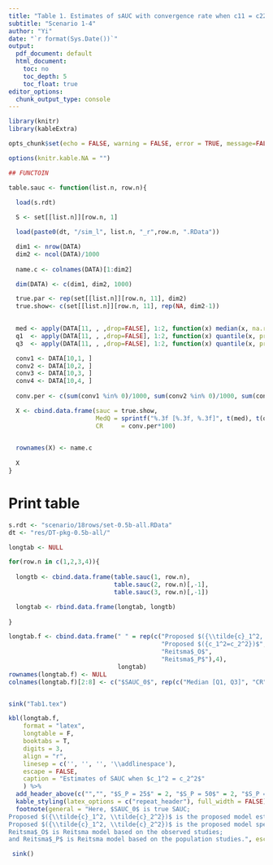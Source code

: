 ```yaml
---
title: "Table 1. Estimates of sAUC with convergence rate when c11 = c22"
subtitle: "Scenario 1-4"
author: "Yi"
date: "`r format(Sys.Date())`"
output:
  pdf_document: default
  html_document: 
    toc: no
    toc_depth: 5
    toc_float: true
editor_options:
  chunk_output_type: console
---
```


```r

library(knitr)
library(kableExtra)

opts_chunk$set(echo = FALSE, warning = FALSE, error = TRUE, message=FALSE, comment="")

options(knitr.kable.NA = "")

## FUNCTOIN

table.sauc <- function(list.n, row.n){
 
  load(s.rdt) 

  S <- set[[list.n]][row.n, 1]

  load(paste0(dt, "/sim_l", list.n, "_r",row.n, ".RData"))

  dim1 <- nrow(DATA)
  dim2 <- ncol(DATA)/1000
  
  name.c <- colnames(DATA)[1:dim2]

  dim(DATA) <- c(dim1, dim2, 1000)

  true.par <- rep(set[[list.n]][row.n, 11], dim2)
  true.show<- c(set[[list.n]][row.n, 11], rep(NA, dim2-1))

  
  med <- apply(DATA[11, , ,drop=FALSE], 1:2, function(x) median(x, na.rm = TRUE))
  q1  <- apply(DATA[11, , ,drop=FALSE], 1:2, function(x) quantile(x, prob =0.25, na.rm = TRUE))
  q3  <- apply(DATA[11, , ,drop=FALSE], 1:2, function(x) quantile(x, prob =0.75, na.rm = TRUE))

  conv1 <- DATA[10,1, ]
  conv2 <- DATA[10,2, ]
  conv3 <- DATA[10,3, ]
  conv4 <- DATA[10,4, ]
  
  conv.per <- c(sum(conv1 %in% 0)/1000, sum(conv2 %in% 0)/1000, sum(conv3 %in% 0)/1000, sum(conv4 %in% 0)/1000)

  X <- cbind.data.frame(sauc = true.show, 
                        MedQ = sprintf("%.3f [%.3f, %.3f]", t(med), t(q1), t(q3)),
                        CR     = conv.per*100)
  

  rownames(X) <- name.c
  
  X  
}
```


# Print table

```r
s.rdt <- "scenario/18rows/set-0.5b-all.RData"
dt <- "res/DT-pkg-0.5b-all/"
```

\newpage 

```r
longtab <- NULL

for(row.n in c(1,2,3,4)){
  
  longtb <- cbind.data.frame(table.sauc(1, row.n),
                             table.sauc(2, row.n)[,-1],
                             table.sauc(3, row.n)[,-1])

  longtab <- rbind.data.frame(longtab, longtb)
  
}

longtab.f <- cbind.data.frame(" " = rep(c("Proposed $({\\tilde{c}_1^2, \\tilde{c}_2^2})$",
                                          "Proposed $({c_1^2=c_2^2})$",
                                          "Reitsma$_O$",
                                          "Reitsma$_P$"),4),
                              longtab)
rownames(longtab.f) <- NULL
colnames(longtab.f)[2:8] <- c("$SAUC_0$", rep(c("Median [Q1, Q3]", "CR"), 3))


sink("Tab1.tex")

kbl(longtab.f, 
    format = "latex",
    longtable = F, 
    booktabs = T, 
    digits = 3,
    align = "r",
    linesep = c('', '', '', '\\addlinespace'),
    escape = FALSE,
    caption = "Estimates of SAUC when $c_1^2 = c_2^2$"
    ) %>% 
  add_header_above(c("","", "$S_P = 25$" = 2, "$S_P = 50$" = 2, "$S_P = 200$" = 2), escape = FALSE) %>% 
  kable_styling(latex_options = c("repeat_header"), full_width = FALSE) %>%
  footnote(general = "Here, $SAUC_0$ is true SAUC; 
Proposed $({\\tilde{c}_1^2, \\tilde{c}_2^2})$ is the proposed model estimating $(c_1^2, c_2^2)^T$;
Proposed $({\\tilde{c}_1^2, \\tilde{c}_2^2})$ is the proposed model specified $c_1^2=c_2^2 =0.5$;
Reitsma$_O$ is Reitsma model based on the observed studies;
and Reitsma$_P$ is Reitsma model based on the population studies.", escape = FALSE, threeparttable = TRUE)

 sink()



```

